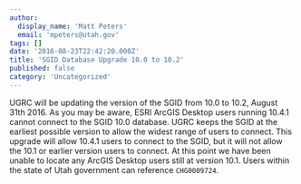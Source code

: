 ```yaml
---
author:
  display_name: 'Matt Peters'
  email: 'mpeters@utah.gov'
tags: []
date: '2016-08-23T22:42:20.000Z'
title: 'SGID Database Upgrade 10.0 to 10.2'
published: false
category: 'Uncategorized'
---
```



UGRC will be updating the version of the SGID from 10.0 to 10.2, August 31th 2016. As you may be aware, ESRI ArcGIS Desktop users running 10.4.1 cannot connect to the SGID 10.0 database. UGRC keeps the SGID at the earliest possible version to allow the widest range of users to connect. This upgrade will allow 10.4.1 users to connect to the SGID, but it will not allow the 10.1 or earlier version users to connect. At this point we have been unable to locate any ArcGIS Desktop users still at version 10.1. Users within the state of Utah government can reference `CHG0009724`.

<Contacts subject={frontmatter.title} contactKey="change_manager" />
